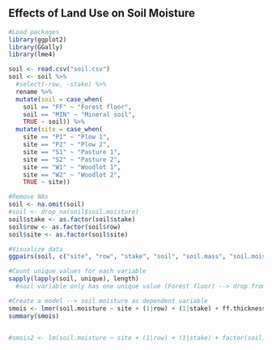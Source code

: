 ## Effects of Land Use on Soil Moisture

```r
#Load packages
library(ggplot2)
library(GGally)
library(lme4)
```


```r
soil <- read.csv("soil.csv")
soil <- soil %>%
  #select(-row, -stake) %>%
  rename %>%
  mutate(soil = case_when(
    soil == "FF" ~ "Forest floor",
    soil == "MIN" ~ "Mineral soil",
    TRUE ~ soil)) %>%
  mutate(site = case_when(
    site == "P1" ~ "Plow 1",
    site == "P2" ~ "Plow 2",
    site == "S1" ~ "Pasture 1",
    site == "S2" ~ "Pasture 2",
    site == "W1" ~ "Woodlot 1",
    site == "W2" ~ "Woodlot 2",
    TRUE ~ site))

#Remove NAs
soil <- na.omit(soil)
#soil <- drop_na(soil$soil.moisture)
soil$stake <- as.factor(soil$stake)
soil$row <- as.factor(soil$row)
soil$site <- as.factor(soil$site)

#Visualize data
ggpairs(soil, c("site", "row", "stake", "soil", "soil.mass", "soil.moisture", "soil.moisture.capacity"))

#Count unique values for each variable
sapply(lapply(soil, unique), length)
  #soil variable only has one unique value (Forest floor) --> drop from model

#Create a model --> soil moisture as dependent variable
smois <- lmer(soil.moisture ~ site + (1|row) + (1|stake) + ff.thickness + bulk.density + soil.mass + ph.h2o + ph.cacl2 + c + n + om + p + nh4 + no3 + n.min + nitr + cec + ca + mg + k + soil.moisture + soil.moisture.capacity, data = soil)
summary(smois)


#smois2 <- lm(soil.moisture ~ site + (1|row) + (1|stake) + factor(soil) + factor(ff.thickness) + factor(bulk.density) + factor(soil.mass) + factor(ph.h2o) + factor(ph.cacl2) + factor(c) + factor(n) + factor(om) + factor(p) + factor(nh4) + factor(no3) + factor(n.min) + factor(nitr) + factor(cec) + factor(ca) + factor(mg) + factor(k) + factor(soil.moisture) + factor(soil.moisture.capacity), data = soil)
```

